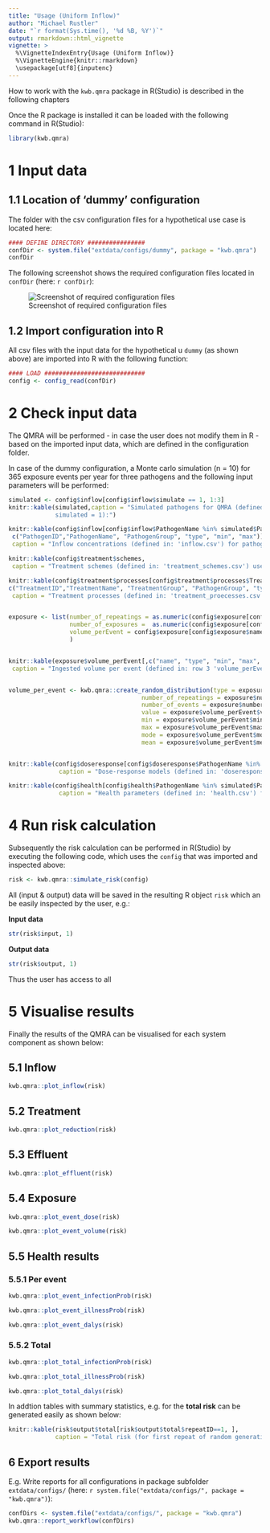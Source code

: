 ---
title: "Usage (Uniform Inflow)"
author: "Michael Rustler"
date: "`r format(Sys.time(), '%d %B, %Y')`"
output: rmarkdown::html_vignette
vignette: >
  %\VignetteIndexEntry{Usage (Uniform Inflow)}
  %\VignetteEngine{knitr::rmarkdown}
  \usepackage[utf8]{inputenc}
---

How to work with the `kwb.qmra` package in R(Studio) is described in the following chapters

Once the R package is installed it can be loaded with the following command in 
R(Studio):

```{r}
library(kwb.qmra)
```


# 1 Input data 

## 1.1 Location of 'dummy' configuration 

The folder with the csv configuration files  for a hypothetical use case is 
located here: 

```{r}
#### DEFINE DIRECTORY ################
confDir <- system.file("extdata/configs/dummy", package = "kwb.qmra")
confDir
```

The following screenshot shows the required configuration files located in 
`confDir` (here: `r confDir`):

![Screenshot of required configuration files](dummy_config.jpg)

## 1.2 Import configuration into R

All csv files with the input data for the hypothetical u `dummy` (as shown above) are 
imported into R with the following function:

```{r, message = FALSE, warnings = FALSE }
#### LOAD ############################
config <- config_read(confDir) 
```

# 2 Check input data 

The QMRA will be performed - in case the user does not modify them in R - based on the 
imported input data, which are defined in the configuration folder. 

In case of the dummy configuration, a Monte carlo simulation (n = 10) for 365 exposure events per year for three pathogens and the following input parameters will be performed:


```{r echo = FALSE, message = FALSE, warnings = FALSE }
simulated <- config$inflow[config$inflow$simulate == 1, 1:3]
knitr::kable(simulated,caption = "Simulated pathogens for QMRA (defined in: 'inflow.csv' with 
             simulated = 1):")

knitr::kable(config$inflow[config$inflow$PathogenName %in% simulated$PathogenName,
 c("PathogenID","PathogenName", "PathogenGroup", "type", "min", "max")], 
 caption = "Inflow concentrations (defined in: 'inflow.csv') for pathogens used for QMRA:")

knitr::kable(config$treatment$schemes,
 caption = "Treatment schemes (defined in: 'treatment_schemes.csv') used for QMRA:")

knitr::kable(config$treatment$processes[config$treatment$processes$TreatmentID %in% config$treatment$schemes$TreatmentID,
c("TreatmentID","TreatmentName", "TreatmentGroup", "PathogenGroup", "type", "min", "max")], 
 caption = "Treatment processes (defined in: 'treatment_proecesses.csv') and assumed log-reductions used for QMRA (from [WHO, 2011](http://apps.who.int/iris/bitstream/10665/44584/1/9789241548151_eng.pdf#page=162)):")


exposure <- list(number_of_repeatings = as.numeric(config$exposure[config$exposure$name == "number_of_repeatings","value"]),
                 number_of_exposures =  as.numeric(config$exposure[config$exposure$name == "number_of_exposures","value"]),
                 volume_perEvent = config$exposure[config$exposure$name == "volume_perEvent",]
                 )


knitr::kable(exposure$volume_perEvent[,c("name", "type", "min", "max", "mode")],
 caption = "Ingested volume per event (defined in: row 3 'volume_perEvent' in 'exposure.csv') (source: own assumption)):")


volume_per_event <- kwb.qmra::create_random_distribution(type = exposure$volume_perEvent$type, 
                                     number_of_repeatings = exposure$number_of_repeatings,
                                     number_of_events = exposure$number_of_exposures, 
                                     value = exposure$volume_perEvent$value, 
                                     min = exposure$volume_perEvent$min, 
                                     max = exposure$volume_perEvent$max, 
                                     mode = exposure$volume_perEvent$mode, 
                                     mean = exposure$volume_perEvent$mean,debug = FALSE)


knitr::kable(config$doseresponse[config$doseresponse$PathogenName %in% simulated$PathogenName,], 
              caption = "Dose-response models (defined in: 'doseresponse.csv') used for QMRA (from [QMRAwiki](http://qmrawiki.canr.msu.edu/index.php/Quantitative_Microbial_Risk_Assessment_(QMRA)_Wiki)):")

knitr::kable(config$health[config$health$PathogenName %in% simulated$PathogenName,], 
              caption = "Health parameters (defined in: 'health.csv') for simulated pathogens (from [WHO, 2011](http://apps.who.int/iris/bitstream/10665/44584/1/9789241548151_eng.pdf#page=132)):")


```

# 4 Run risk calculation

Subsequently the risk calculation can be performed in R(Studio) by executing the 
following code, which uses the `config` that was imported and inspected above:

```{r}
risk <- kwb.qmra::simulate_risk(config)
```

All (input & output) data will be saved in the resulting R object `risk` which an be easily 
inspected by the user, e.g.: 


**Input data**


```{r}
str(risk$input, 1)
```


**Output data**


```{r}
str(risk$output, 1)
```

Thus the user has access to all 

# 5 Visualise results 

Finally the results of the QMRA can be visualised for each system component as shown 
below:


## 5.1 Inflow
```{r, fig.width = 12,  fig.cap="Simulated inflow concentrations", warning= FALSE}
kwb.qmra::plot_inflow(risk)
```

## 5.2 Treatment
```{r, fig.width = 12, fig.cap="Simulated reductions in the treatment plant", warning= FALSE}
kwb.qmra::plot_reduction(risk)
```

## 5.3 Effluent
```{r, fig.width = 12, fig.cap="Simulated effluent concentrations", warning= FALSE}
kwb.qmra::plot_effluent(risk)
```

## 5.4 Exposure 
```{r, fig.width = 12, fig.cap="Simulated dose per event", warning= FALSE}
kwb.qmra::plot_event_dose(risk)
```

```{r, fig.width = 12, fig.cap="Simulated ingested volume per event", warning= FALSE}
kwb.qmra::plot_event_volume(risk)
```

## 5.5 Health results 

### 5.5.1 Per event
```{r, fig.width = 12, fig.cap="Simulated infection probability per event", warning= FALSE}
kwb.qmra::plot_event_infectionProb(risk)
```

```{r, fig.width = 12, fig.cap="Simulated illness probability per event", warning= FALSE}
kwb.qmra::plot_event_illnessProb(risk)
```
```{r, fig.width = 12, fig.cap="Simulated DALYs per event", warning= FALSE}
kwb.qmra::plot_event_dalys(risk)
```

### 5.5.2 Total 

```{r, fig.width = 12, fig.cap="Simulated total infection probability (for all events)", warning= FALSE}
kwb.qmra::plot_total_infectionProb(risk)
```

```{r, fig.width = 12, fig.cap="Simulated total illness probability (for all events", warning= FALSE}
kwb.qmra::plot_total_illnessProb(risk)
```

```{r, fig.width = 12, fig.cap="Simulated total DALYs (for all events)", warning= FALSE}
kwb.qmra::plot_total_dalys(risk)
```

In addtion tables with summary statistics, e.g. for the **total risk** can be generated easily 
as shown below:

```{r, echo = FALSE}
knitr::kable(risk$output$total[risk$output$total$repeatID==1, ], 
             caption = "Total risk (for first repeat of random generation)")
```

## 6 Export results 


E.g. Write reports for all configurations in package subfolder `extdata/configs/` (here: 
`r system.file("extdata/configs/", package = "kwb.qmra")`):

```{r eval = FALSE}
confDirs <- system.file("extdata/configs/", package = "kwb.qmra")
kwb.qmra::report_workflow(confDirs)

```

```{r eval = FALSE}


```
